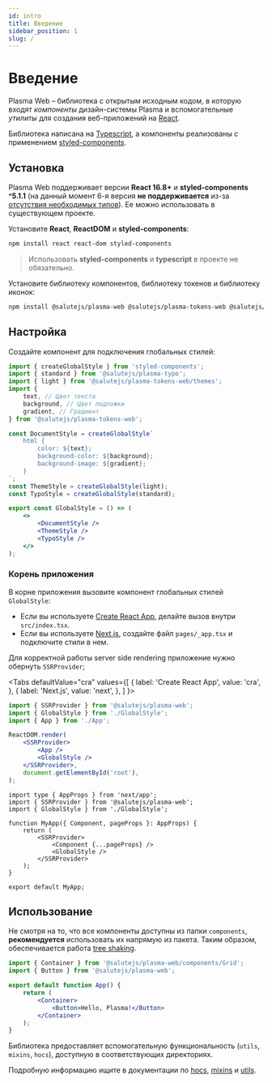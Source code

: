 ```yaml
---
id: intro
title: Введение
sidebar_position: 1
slug: /
---
```



# Введение
Plasma Web – библиотека с открытым исходным кодом,
в которую входят _компоненты_ дизайн-системы Plasma
и вспомогательные _утилиты_ для создания веб-приложений на [React](https://reactjs.org/).

Библиотека написана на [Typescript](https://www.typescriptlang.org/),
а компоненты реализованы с применением [styled-components](https://styled-components.com/).

## Установка
Plasma Web поддерживает версии **React 16.8+** и **styled-components ^5.1.1** (на данный момент 6-я версия **не поддерживается** из-за [отсутствия необходимых типов](https://github.com/styled-components/styled-components/issues/4062)).
Ее можно использовать в существующем проекте.

Установите **React**, **ReactDOM** и **styled-components**:

```bash
npm install react react-dom styled-components
```

> Использовать **styled-components** и **typescript** в проекте не обязательно.

Установите библиотеку компонентов, библиотеку токенов и библиотеку иконок:

```bash
npm install @salutejs/plasma-web @salutejs/plasma-tokens-web @salutejs/plasma-icons
```

## Настройка
Создайте компонент для подключения глобальных стилей:

```jsx title="GlobalStyle.tsx"
import { createGlobalStyle } from 'styled-components';
import { standard } from '@salutejs/plasma-typo';
import { light } from '@salutejs/plasma-tokens-web/themes';
import {
    text, // Цвет текста
    background, // Цвет подложки
    gradient, // Градиент
} from '@salutejs/plasma-tokens-web';

const DocumentStyle = createGlobalStyle`
    html {
        color: ${text};
        background-color: ${background};
        background-image: ${gradient};
    }
`;
const ThemeStyle = createGlobalStyle(light);
const TypoStyle = createGlobalStyle(standard);

export const GlobalStyle = () => (
    <>
        <DocumentStyle />
        <ThemeStyle />
        <TypoStyle />
    </>
);
```

### Корень приложения
В корне приложения вызовите компонент глобальных стилей `GlobalStyle`:

+ Если вы используете [Create React App](https://create-react-app.dev), делайте вызов внутри `src/index.tsx`.
+ Если вы используете [Next.js](https://nextjs.org/), создайте файл `pages/_app.tsx` и подключите стили в нем.

Для корректной работы server side rendering приложение нужно обернуть `SSRProvider`;

<Tabs
defaultValue="cra"
values={[
{ label: 'Create React App', value: 'cra', },
{ label: 'Next.js', value: 'next', },
]
}>
<TabItem value="cra">

```jsx {2,3,7,9,10} title="index.tsx"
import { SSRProvider } from '@salutejs/plasma-web';
import { GlobalStyle } from './GlobalStyle';
import { App } from './App';

ReactDOM.render(
    <SSRProvider>
        <App />
        <GlobalStyle />
    </SSRProvider>,
    document.getElementById('root'),
);
```

</TabItem>
<TabItem value="next">

```tsx {2,3,7,9,10} title="pages/_app.tsx"
import type { AppProps } from 'next/app';
import { SSRProvider } from '@salutejs/plasma-web';
import { GlobalStyle } from './GlobalStyle';

function MyApp({ Component, pageProps }: AppProps) {
    return (
        <SSRProvider>
            <Component {...pageProps} />
            <GlobalStyle />
        </SSRProvider>
    );
}

export default MyApp;
```

</TabItem>
</Tabs>

## Использование
Не смотря на то, что все компоненты доступны из папки `components`,
**рекомендуется** использовать их напрямую из пакета.
Таким образом, обеспечивается работа [tree shaking](https://webpack.js.org/guides/tree-shaking/).

```jsx {2-3} title="App.tsx"
import { Container } from '@salutejs/plasma-web/components/Grid';
import { Button } from '@salutejs/plasma-web';

export default function App() {
    return (
        <Container>
            <Button>Hello, Plasma!</Button>
        </Container>
    );
}
```

Библиотека предоставляет вспомогательную функциональность (`utils`, `mixins`, `hocs`),
доступную в соответствующих директориях.

Подробную информацию ищите в документации по 
[hocs](./functions/hocs), [mixins](./functions/mixins) и [utils](./functions/utils).

